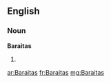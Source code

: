 ==English==

===Noun===
'''Baraitas'''

# {{plural of|Baraita}}

[[ar:Baraitas]]
[[fr:Baraitas]]
[[mg:Baraitas]]